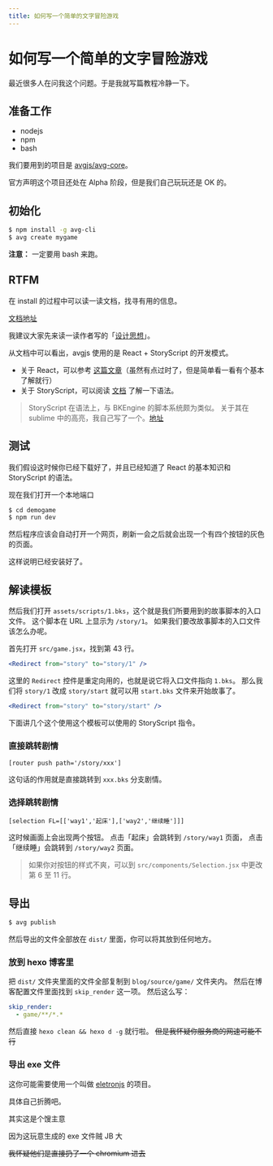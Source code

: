 ```yaml
---
title: 如何写一个简单的文字冒险游戏
---
```


# 如何写一个简单的文字冒险游戏


<Metadata author="swwind" time="2018-3-28" />

最近很多人在问我这个问题。于是我就写篇教程冷静一下。

## 准备工作

- nodejs
- npm
- bash

我们要用到的项目是 [avgjs/avg-core](https://github.com/avgjs/avg-core)。

官方声明这个项目还处在 Alpha 阶段，但是我们自己玩玩还是 OK 的。

## 初始化

```bash
$ npm install -g avg-cli
$ avg create mygame
```

**注意：** 一定要用 bash 来跑。

## RTFM

在 install 的过程中可以读一读文档，找寻有用的信息。

[文档地址](https://avgjs.github.io/docs/#/zh/)

我建议大家先来读一读作者写的「[设计思想](https://avgjs.github.io/docs/#/zh/inspiration)」。

从文档中可以看出，avgjs 使用的是 React + StoryScript 的开发模式。

- 关于 React，可以参考 [这篇文章](http://www.ruanyifeng.com/blog/2015/03/react.html)（虽然有点过时了，但是简单看一看有个基本了解就行）
- 关于 StoryScript，可以阅读 [文档](https://avgjs.github.io/docs/#/zh/storyscript) 了解一下语法。

> StoryScript 在语法上，与 BKEngine 的脚本系统颇为类似。
> 关于其在 sublime 中的高亮，我自己写了一个。[地址](https://github.com/swwind/code/blob/master/StoryScript.sublime-syntax)

## 测试

我们假设这时候你已经下载好了，并且已经知道了 React 的基本知识和 StoryScript 的语法。

现在我们打开一个本地端口

```bash
$ cd demogame
$ npm run dev
```

然后程序应该会自动打开一个网页，刷新一会之后就会出现一个有四个按钮的灰色的页面。

这样说明已经安装好了。

## 解读模板

然后我们打开 `assets/scripts/1.bks`，这个就是我们所要用到的故事脚本的入口文件。
这个脚本在 URL 上显示为 `/story/1`。
如果我们要改故事脚本的入口文件该怎么办呢。

首先打开 `src/game.jsx`，找到第 43 行。

```jsx
<Redirect from="story" to="story/1" />
```

这里的 `Redirect` 控件是重定向用的，也就是说它将入口文件指向 `1.bks`。
那么我们将 `story/1` 改成 `story/start` 就可以用 `start.bks` 文件来开始故事了。

```jsx
<Redirect from="story" to="story/start" />
```

下面讲几个这个使用这个模板可以使用的 StoryScript 指令。

### 直接跳转剧情

```storyscript
[router push path='/story/xxx']
```

这句话的作用就是直接跳转到 `xxx.bks` 分支剧情。

### 选择跳转剧情

```storyscript
[selection FL=[['way1','起床'],['way2','继续睡']]]
```

这时候画面上会出现两个按钮。
点击「起床」会跳转到 `/story/way1` 页面，
点击「继续睡」会跳转到 `/story/way2` 页面。

> 如果你对按钮的样式不爽，可以到 `src/components/Selection.jsx` 中更改第 6 至 11 行。

## 导出

```bash
$ avg publish
```

然后导出的文件全部放在 `dist/` 里面，你可以将其放到任何地方。

### 放到 hexo 博客里

把 `dist/` 文件夹里面的文件全部复制到 `blog/source/game/` 文件夹内。
然后在博客配置文件里面找到 `skip_render` 这一项。
然后这么写：

```yaml
skip_render:
  - game/**/*.*
```

然后直接 `hexo clean && hexo d -g` 就行啦。
~~但是我怀疑你服务商的网速可能不行~~

### 导出 exe 文件

这你可能需要使用一个叫做 [eletronjs](https://electronjs.org/) 的项目。

具体自己折腾吧。

<p>
  <span class="truth">其实这是个馊主意</span>
</p>
<p>
  <span class="truth">因为这玩意生成的 exe 文件贼 JB 大</span>
</p>
<p>
  <span class="truth">
    <s>我怀疑他们是直接扔了一个 chromium 进去</s>
  </span>
</p>
